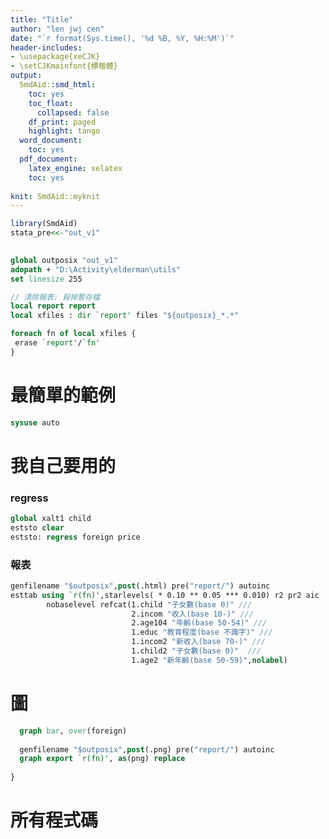 ```yaml
---
title: "Title"
author: "len jwj cen"
date: "`r format(Sys.time(), '%d %B, %Y, %H:%M')`"
header-includes:
- \usepackage{xeCJK}
- \setCJKmainfont{標楷體}
output:
  SmdAid::smd_html:  
    toc: yes
    toc_float:
      collapsed: false
    df_print: paged
    highlight: tango  
  word_document:
    toc: yes
  pdf_document: 
    latex_engine: xelatex 
    toc: yes
    
knit: SmdAid::myknit
---
```


```r
library(SmdAid)
stata_pre<<-"out_v1"
 
```

```stata
global outposix "out_v1"
adopath + "D:\Activity\elderman\utils"
set linesize 255
```

```stata
// 清除報表: 殺掉暫存檔 
local report report
local xfiles : dir `report' files "${outposix}_*.*"

foreach fn of local xfiles {
 erase `report'/`fn'
}


```



# 最簡單的範例

 
```stata

sysuse auto
```

# 我自己要用的

### regress

```stata
global xalt1 child    
eststo clear
eststo: regress foreign price

```

### 報表

```stata
genfilename "$outposix",post(.html) pre("report/") autoinc 
esttab using `r(fn)',starlevels( * 0.10 ** 0.05 *** 0.010) r2 pr2 aic   replace label mtitle nobaselevel nolines nogaps onecell  nonumbers title("104新舊") ///
        nobaselevel refcat(1.child "子女數(base 0)" /// 
                           2.incom "收入(base 10-)" ///
                           2.age104 "年齡(base 50-54)" ///
                           1.educ "教育程度(base 不識字)" ///
                           1.incom2 "新收入(base 70-)" ///
                           1.child2 "子女數(base 0)"  ///
                           1.age2 "新年齡(base 50-59)",nolabel) 

```


# 圖
```stata

  graph bar, over(foreign)
  
  genfilename "$outposix",post(.png) pre("report/") autoinc  
  graph export `r(fn)', as(png) replace 
     
}

```


# 所有程式碼

```r
```
